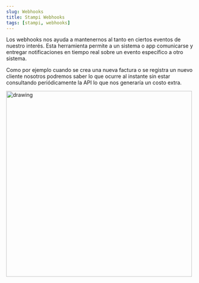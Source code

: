 ```yaml
---
slug: Webhooks
title: Stampi Webhooks
tags: [stampi, webhooks]
---
```


Los webhooks nos ayuda a mantenernos al tanto en ciertos eventos de nuestro interés. Esta herramienta permite a un sistema o app comunicarse y entregar notificaciones en tiempo real sobre un evento específico a otro sistema. 

Como por ejemplo cuando se crea una nueva factura o se registra un nuevo cliente nosotros podremos saber lo que ocurre al instante sin estar consultando periódicamente la API lo que nos generaría un costo extra.

<img src="https://eager.io/blog/introducing-bidirectional-webhooks/images/webhooks.png" alt="drawing" width="500"/>


